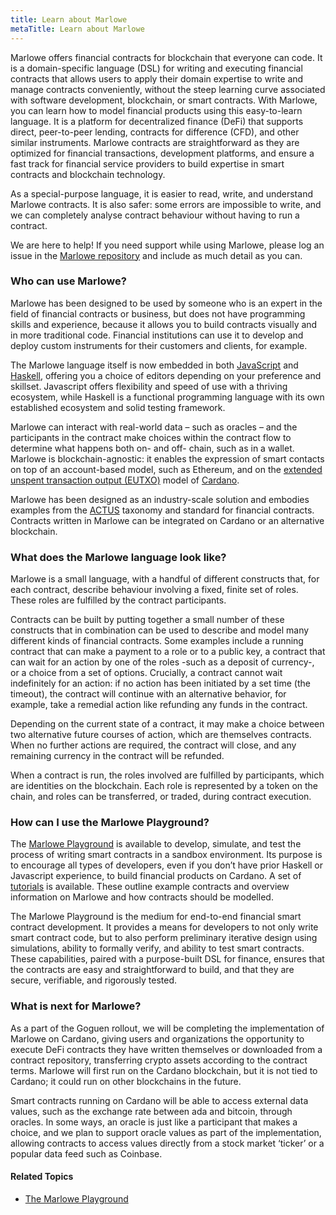 ```yaml
---
title: Learn about Marlowe
metaTitle: Learn about Marlowe
---
```


Marlowe offers financial contracts for blockchain that everyone can code. It is a domain-specific language (DSL) for writing and executing financial contracts that allows users to apply their domain expertise to write and manage contracts conveniently, without the steep learning curve associated with software development, blockchain, or smart contracts. With Marlowe, you can learn how to model financial products using this easy-to-learn language. It is a platform for decentralized finance (DeFi) that supports direct, peer-to-peer lending, contracts for difference (CFD), and other similar instruments. Marlowe contracts are straightforward as they are optimized for financial transactions, development platforms, and ensure a fast track for financial service providers to build expertise in smart contracts and blockchain technology.

As a special-purpose language, it is easier to read, write, and understand Marlowe contracts. It is also safer: some errors are impossible to write, and we can completely analyse contract behaviour without having to run a contract.

We are here to help! If you need support while using Marlowe, please log an issue in the [Marlowe repository](https://github.com/input-output-hk/marlowe) and include as much detail as you can.

### Who can use Marlowe? 

Marlowe has been designed to be used by someone who is an expert in the field of financial contracts or business, but does not have programming skills and experience, because it allows you to build contracts visually and in more traditional code. Financial institutions can use it to develop and deploy custom instruments for their customers and clients, for example.

The Marlowe language itself is now embedded in both [JavaScript](https://www.javascript.com/) and [Haskell](https://www.haskell.org/), offering you a choice of editors depending on your preference and skillset. Javascript offers flexibility and speed of use with a thriving ecosystem, while Haskell is a functional programming language with its own established ecosystem and solid testing framework. 

Marlowe can interact with real-world data – such as oracles – and the participants in the contract make choices within the contract flow to determine what happens both on- and off- chain, such as in a wallet. Marlowe is blockchain-agnostic: it enables the expression of smart contacts on top of an account-based model, such as Ethereum, and on the [extended unspent transaction output (EUTXO)](https://docs.cardano.org/learn/eutxo-explainer) model of [Cardano](https://cardano.org/).

Marlowe has been designed as an industry-scale solution and embodies examples from the [ACTUS](https://www.actusfrf.org/) taxonomy and standard for financial contracts. Contracts written in Marlowe can be integrated on Cardano or an alternative blockchain. 

### What does the Marlowe language look like?

Marlowe is a small language, with a handful of different constructs that, for each contract, describe behaviour involving a fixed, finite set of roles. These roles are fulfilled by the contract participants. 

Contracts can be built by putting together a small number of these constructs that in combination can be used to describe and model many different kinds of financial contracts. Some examples include a running contract that can make a payment to a role or to a public key, a contract that can wait for an action by one of the roles -such as a deposit of currency-, or a choice from a set of options. Crucially, a contract cannot wait indefinitely for an action: if no action has been initiated by a set time (the timeout), the contract will continue with an alternative behavior, for example, take a remedial action like refunding any funds in the contract. 

Depending on the current state of a contract, it may make a choice between two alternative future courses of action, which are themselves contracts. When no further actions are required, the contract will close, and any remaining currency in the contract will be refunded.

When a contract is run, the roles involved are fulfilled by participants, which are identities on the blockchain. Each role is represented by a token on the chain, and roles can be transferred, or traded, during contract execution. 

### How can I use the Marlowe Playground?

The [Marlowe Playground](https://play.marlowe-finance.io) is available to develop, simulate, and test the process of writing smart contracts in a sandbox environment. Its purpose is to encourage all types of developers, even if you don’t have prior Haskell or Javascript experience, to build financial products on Cardano. A set of [tutorials](https://play.marlowe-finance.io/doc/marlowe/tutorials/index.html) is available. These outline example contracts and overview information on Marlowe and how contracts should be modelled. 

The Marlowe Playground is the medium for end-to-end financial smart contract development. It provides a means for developers to not only write smart contract code, but to also perform preliminary iterative design using simulations, ability to formally verify, and ability to test smart contracts. These capabilities, paired with a purpose-built DSL for finance, ensures that the contracts are easy and straightforward to build, and that they are secure, verifiable, and rigorously tested.

### What is next for Marlowe?

As a part of the Goguen rollout, we will be completing the implementation of Marlowe on Cardano, giving users and organizations the opportunity to execute DeFi contracts they have written themselves or downloaded from a contract repository, transferring crypto assets according to the contract terms. Marlowe will first run on the Cardano blockchain, but it is not tied to Cardano; it could run on other blockchains in the future.

Smart contracts running on Cardano will be able to access external data values, such as the exchange rate between ada and bitcoin, through oracles. In some ways, an oracle is just like a participant that makes a choice, and we plan to support oracle values as part of the implementation, allowing contracts to access values directly from a stock market ‘ticker’ or a popular data feed such as Coinbase.

#### Related Topics

- [The Marlowe Playground](/marlowe/marlowe-get-started)
